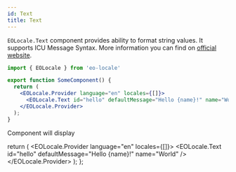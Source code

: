 ```yaml
---
id: Text
title: Text
---
```



`EOLocale.Text` component provides ability to format string values.
It supports ICU Message Syntax. More information you can find on [official website](http://userguide.icu-project.org/).

```jsx
import { EOLocale } from 'eo-locale'

export function SomeComponent() {
  return (
    <EOLocale.Provider language="en" locales={[]}>
      <EOLocale.Text id="hello" defaultMessage="Hello {name}!" name="World" />
    </EOLocale.Provider>
  );
}
```

Component will display <Highlight><Preview/></Highlight>

  return (
    <EOLocale.Provider language="en" locales={[]}>
      <EOLocale.Text id="hello" defaultMessage="Hello {name}!" name="World" />
    </EOLocale.Provider>
  );
};
